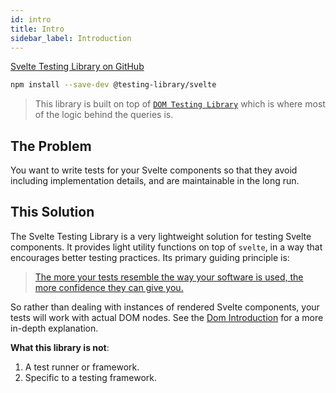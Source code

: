 ```yaml
---
id: intro
title: Intro
sidebar_label: Introduction
---
```


[Svelte Testing Library on GitHub][gh]

[gh]: https://github.com/testing-library/svelte-testing-library

```bash npm2yarn
npm install --save-dev @testing-library/svelte
```

> This library is built on top of
> [`DOM Testing Library`](dom-testing-library/intro.mdx) which is where most of
> the logic behind the queries is.

## The Problem

You want to write tests for your Svelte components so that they avoid including
implementation details, and are maintainable in the long run.

## This Solution

The Svelte Testing Library is a very lightweight solution for testing Svelte
components. It provides light utility functions on top of `svelte`, in a way
that encourages better testing practices. Its primary guiding principle is:

> [The more your tests resemble the way your software is used, the more confidence they can give you.](https://twitter.com/kentcdodds/status/977018512689455106)

So rather than dealing with instances of rendered Svelte components, your tests
will work with actual DOM nodes. See the [Dom
Introduction][dom-solution-explainer] for a more in-depth explanation.

[dom-solution-explainer]: ../dom-testing-library/intro.mdx#this-solution
[react-solution-explainer]: ../react-testing-library/intro.mdx#this-solution

**What this library is not**:

1.  A test runner or framework.
2.  Specific to a testing framework.
